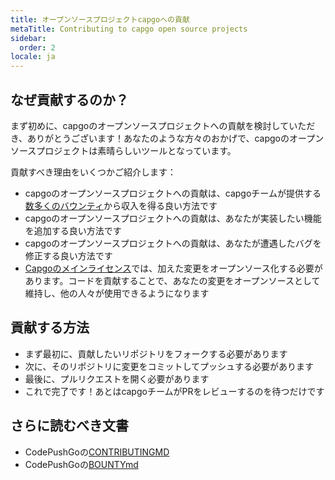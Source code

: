 ```yaml
---
title: オープンソースプロジェクトcapgoへの貢献
metaTitle: Contributing to capgo open source projects
sidebar:
  order: 2
locale: ja
---
```


## なぜ貢献するのか？

まず初めに、capgoのオープンソースプロジェクトへの貢献を検討していただき、ありがとうございます！あなたのような方々のおかげで、capgoのオープンソースプロジェクトは素晴らしいツールとなっています。

貢献すべき理由をいくつかご紹介します：

* capgoのオープンソースプロジェクトへの貢献は、capgoチームが提供する[数多くのバウンティ](https://consolealgoraio/org/Capgo/)から収入を得る良い方法です
* capgoのオープンソースプロジェクトへの貢献は、あなたが実装したい機能を追加する良い方法です
* capgoのオープンソースプロジェクトへの貢献は、あなたが遭遇したバグを修正する良い方法です
* [Capgoのメインライセンス](https://github.com/Cap-go/capgo/blob/main/LICENSE/)では、加えた変更をオープンソース化する必要があります。コードを貢献することで、あなたの変更をオープンソースとして維持し、他の人々が使用できるようになります

## 貢献する方法

* まず最初に、貢献したいリポジトリをフォークする必要があります
* 次に、そのリポジトリに変更をコミットしてプッシュする必要があります
* 最後に、プルリクエストを開く必要があります
* これで完了です！あとはcapgoチームがPRをレビューするのを待つだけです

## さらに読むべき文書

* CodePushGoの[CONTRIBUTINGMD](https://github.com/Cap-go/capgo/blob/main/CONTRIBUTINGmd/)
* CodePushGoの[BOUNTYmd](https://github.com/Cap-go/capgo/blob/main/BOUNTYmd/)
